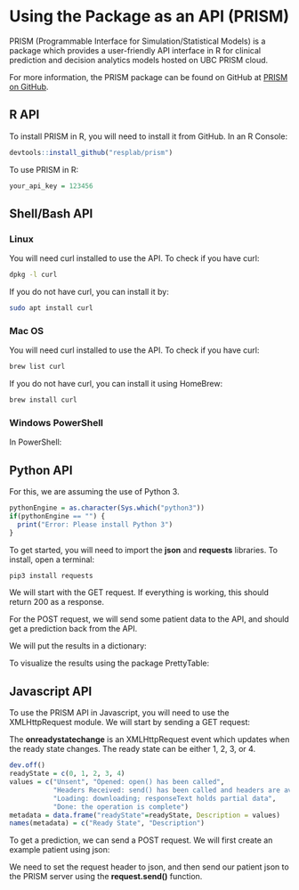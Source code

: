 
# Using the Package as an API (PRISM)

PRISM (Programmable Interface for Simulation/Statistical Models) is a package which provides a user-friendly API interface in R for clinical prediction and decision analytics models hosted on UBC PRISM cloud.

For more information, the PRISM package can be found on GitHub at [PRISM on  GitHub](https://github.com/resplab/prism).

## R API

To install PRISM in R, you will need to install it from GitHub. In an R Console:
```r
devtools::install_github("resplab/prism")
```

To use PRISM in R:
```r
your_api_key = 123456
```

<!-- ```{r prism-accept, eval = TRUE, echo = TRUE} -->
<!-- library(prism) -->
<!-- connect_to_model("acceptPrism", api_key = your_api_key) -->
<!-- patient1 <- accept::samplePatients[1,] -->
<!-- model_run(patient1) -->
<!-- res <- as.data.frame(model_run(patient1)) -->
<!-- ``` -->

## Shell/Bash API

### Linux

You will need curl installed to use the API. To check if you have curl:
```bash
dpkg -l curl
```

If you do not have curl, you can install it by:
```bash
sudo apt install curl
```

<!-- ```{bash prism-linux, eval = FALSE, echo = TRUE} -->

<!-- curl -X POST -H "Content-Type: application/json" -d '{"api_key":["YOUR_API_KEY"],"func":["prism_model_run"],"model_input":[{"ID":"10001","male":1,"age":70,"smoker":1,"FEV1":2.5,"height":1.68,"weight":65}]}' http://prism.resp.core.ubc.ca/ocpu/library/acceptPrism/R/gateway/json -->
<!-- ``` -->

<!-- ```{bash prism-linux2, eval = TRUE, echo = FALSE} -->

<!-- curl -X POST -H "Content-Type: application/json" -d '{"api_key":[123456],"func":["prism_model_run"],"model_input":[{"ID":"10001","male":1,"age":70,"smoker":1,"FEV1":2.5,"height":1.68,"weight":65}]}' http://prism.resp.core.ubc.ca/ocpu/library/acceptPrism/R/gateway/json -->
<!-- ``` -->
### Mac OS

You will need curl installed to use the API. To check if you have curl:
```bash
brew list curl
```

If you do not have curl, you can install it using HomeBrew:
```bash
brew install curl
```

<!-- ```{bash prism-mac, eval = FALSE, echo = TRUE} -->

<!-- curl -X POST -H "Content-Type: application/json" -d '{"api_key":["YOUR_API_KEY"],"func":["prism_model_run"],"model_input":[{"ID":"10001","male":1,"age":70,"smoker":1,"FEV1":2.5,"height":1.68,"weight":65}]}' http://prism.resp.core.ubc.ca/ocpu/library/acceptPrism/R/gateway/json -->
<!-- ``` -->

<!-- ```{bash prism-mac2, eval = TRUE, echo = FALSE} -->

<!-- curl -X POST -H "Content-Type: application/json" -d '{"api_key":[123456],"func":["prism_model_run"], -->
<!-- "model_input":[{"ID":"10001","male":1,"age":70,"smoker":1,"FEV1":2.5,"height":1.68,"weight":65}]}' http://prism.resp.core.ubc.ca/ocpu/library/acceptPrism/R/gateway/json -->
<!-- ``` -->

### Windows PowerShell

In PowerShell:

<!-- ```{bash prism-windows, eval=FALSE, echo = TRUE} -->
<!-- curl -Body '{"api_key":["YOUR_API_KEY"],"func":["prism_model_run"],"model_input":[{"ID":"10001","male":1,"age":70,"smoker":1,"FEV1":2.5,"height":1.68,"weight":65}]}' -Method POST -uri http://prism.resp.core.ubc.ca/ocpu/library/acceptPrism/R/gateway/json -Headers @{"Content-type"="application/json"} -->
<!-- ``` -->

<!-- ```{bash prism-windows2, eval = TRUE, echo = FALSE} -->

<!-- curl -X POST -H "Content-Type: application/json" -d '{"api_key":[123456],"func":["prism_model_run"], -->
<!-- "model_input":[{"ID":"10001","male":1,"age":70,"smoker":1,"FEV1":2.5,"height":1.68,"weight":65}]}' http://prism.resp.core.ubc.ca/ocpu/library/acceptPrism/R/gateway/json -->
<!-- ``` -->

## Python API

For this, we are assuming the use of Python 3.

```r
pythonEngine = as.character(Sys.which("python3"))
if(pythonEngine == "") {
  print("Error: Please install Python 3")
}
```

To get started, you will need to import the **json** and **requests** libraries. To install, open a terminal:

```bash
pip3 install requests
```

We will start with the GET request. If everything is working, this should return 200 as a response.

<!-- ```{python prism-python-get, eval = TRUE, echo = TRUE, engine.path = pythonEngine} -->
<!-- import json -->
<!-- import requests -->
<!-- response = requests.get("http://prism.resp.core.ubc.ca/ocpu/library/acceptPrism/R/gateway/json") -->
<!-- print(response) -->
<!-- ``` -->

For the POST request, we will send some patient data to the API, and should get a prediction back from the API.

<!-- ```{python prism-python2, eval = FALSE, echo = TRUE, engine.path = pythonEngine} -->
<!-- api_key = 'YOUR_API_KEY' -->
<!-- patientInput = [{ -->
<!-- "ID":"10001", -->
<!-- "male":1, -->
<!-- "age":70, -->
<!-- "smoker":1, -->
<!-- "FEV1":2.5, -->
<!-- "height":1.68, -->
<!-- "weight":65 -->
<!-- }] -->
<!-- response = requests.post("http://prism.resp.core.ubc.ca/ocpu/library/acceptPrism/R/gateway/json",  -->
<!--   json = {"api_key":[api_key], -->
<!--   "func": ["prism_model_run"], -->
<!--   "model_input": patientInput}) -->
<!-- print(response) -->
<!-- results = json.loads(response.text) -->
<!-- print(results) -->
<!-- ``` -->

<!-- ```{python prism-python3, eval = TRUE, echo = FALSE, engine.path = pythonEngine} -->
<!-- response = requests.post("http://prism.resp.core.ubc.ca/ocpu/library/acceptPrism/R/gateway/json", json = {"api_key":[123456],"func":["prism_model_run"],"model_input":[{"ID":"10001","male":1,"age":70,"smoker":1,"FEV1":2.5,"height":1.68,"weight":65}]}) -->
<!-- print(response) -->
<!-- results = json.loads(response.text) -->
<!-- print(results) -->
<!-- ``` -->

We will put the results in a dictionary:

<!-- ```{python prism-python4, eval = TRUE, echo = TRUE, engine.path = pythonEngine} -->
<!-- resultsDict = json.loads(results[0]) -->
<!-- print(resultsDict) -->
<!-- columnNames = list(resultsDict.keys()) -->
<!-- print(columnNames) -->
<!-- ``` -->

To visualize the results using the package PrettyTable:

<!-- ```{python prism-python5, eval = TRUE, echo = TRUE, engine.path = pythonEngine} -->
<!-- from prettytable import PrettyTable -->
<!-- table = PrettyTable() -->
<!-- table = PrettyTable() -->
<!-- table.align["Year"] = "l" # Left align year -->
<!-- table.padding_width = 1 # One space between column edges and contents (default) -->
<!-- print(columnNames) -->
<!-- for col in columnNames: -->
<!--     table.add_column(col, resultsDict[col]) -->
<!-- print(table) -->
<!-- ``` -->

## Javascript API

To use the PRISM API in Javascript, you will need to use the XMLHttpRequest module. We will start by sending a GET request:

<!-- ```{js, eval=FALSE, echo=TRUE} -->
<!-- request = new XMLHttpRequest(); -->
<!-- request.open('GET', 'http://prism.resp.core.ubc.ca/ocpu/library/acceptPrism/R/gateway/json'); -->
<!-- request.send(); -->
<!-- ``` -->

The **onreadystatechange** is an XMLHttpRequest event which updates when the ready state changes. The ready state can be either 1, 2, 3, or 4.
```r
dev.off()
readyState = c(0, 1, 2, 3, 4)
values = c("Unsent", "Opened: open() has been called",
           "Headers Received: send() has been called and headers are available",
           "Loading: downloading; responseText holds partial data",
           "Done: the operation is complete")
metadata = data.frame("readyState"=readyState, Description = values)
names(metadata) = c("Ready State", "Description")
```

<!-- ```{r javascript2, eval = TRUE, echo = FALSE} -->
<!-- knitr::kable( -->
<!--   metadata, booktabs = TRUE -->
<!-- ) -->
<!-- ``` -->

<!-- ```{js, eval=FALSE, echo=TRUE} -->
<!-- request.onreadystatechange = function() { -->
<!--             if(request.readyState === 4) { // -->
<!--                 if(request.status === 200) { -->
<!--                     console.log(request.responseText); -->
<!--                 } else { -->
<!--                 		console.log(request.status); -->
<!--                 } -->
<!--             } -->
<!--         } -->
<!-- ``` -->

To get a prediction, we can send a POST request. We will first create an example patient using json:

<!-- ```{js, eval=FALSE} -->
<!-- let patient = JSON.stringify({ -->
<!--   api_key: 123456, -->
<!--   func: ["prism_model_run"], -->
<!--   model_input: [{ -->
<!--     ID: 10001, -->
<!--     male: 1, -->
<!--     age: 70, -->
<!--     smoker: 1, -->
<!--     FEV1: 2.5, -->
<!--     height: 1.68, -->
<!--     weight: 65 -->
<!--   }] -->
<!-- }); -->
<!-- ``` -->

We need to set the request header to json, and then send our patient json to the PRISM server using the **request.send()** function.

<!-- ```{js, eval=FALSE} -->
<!-- request.open('POST', 'http://prism.resp.core.ubc.ca/ocpu/library/acceptPrism/R/gateway/json'); -->
<!-- request.setRequestHeader('Content-Type', 'application/json'); -->
<!-- request.send(patient); // Send request -->
<!-- let results = request.response; -->
<!-- ``` -->
